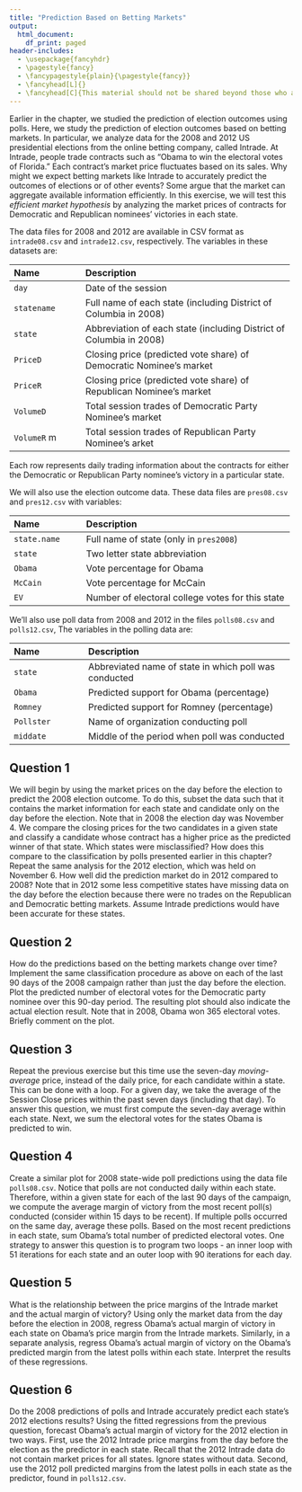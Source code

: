 ```yaml
---
title: "Prediction Based on Betting Markets"
output:
  html_document:
    df_print: paged
header-includes:
  - \usepackage{fancyhdr}
  - \pagestyle{fancy}
  - \fancypagestyle{plain}{\pagestyle{fancy}}
  - \fancyhead[L]{}
  - \fancyhead[C]{This material should not be shared beyond those who are enrolled in this class}
---
```


Earlier in the chapter, we studied the prediction of election outcomes using polls. Here, we study the prediction of election outcomes based on betting markets. In particular, we analyze data for the 2008 and 2012 US presidential elections from the online betting company, called Intrade. At Intrade, people trade contracts such as "Obama to win the electoral votes of Florida." Each contract's market price fluctuates based on its sales. Why might we expect betting markets like Intrade to accurately predict the outcomes of elections or of other events? Some argue that the market can aggregate available information efficiently. In this exercise, we will test this  *efficient market hypothesis* by analyzing the market prices of contracts for Democratic and Republican nominees' victories in each state.

The data files for 2008 and 2012 are available in CSV format as
`intrade08.csv` and `intrade12.csv`, respectively. The variables in these datasets are:

--------------------------------------------------------------------------------
 Name                Description
 ------------------- ----------------------------------------------------------
 `day`               Date of the session 
 
 `statename`         Full name of each state (including District of 
                     Columbia in 2008) 
 
 `state`             Abbreviation of each state (including District of 
                     Columbia in 2008)
 
 `PriceD`            Closing price (predicted vote share) of Democratic 
                     Nominee's market
 
 `PriceR`            Closing price (predicted vote share) of Republican 
                     Nominee's market 
 
 `VolumeD`           Total session trades of Democratic Party Nominee's 
                     market
 
 `VolumeR`           Total session trades of Republican Party Nominee's 
                    market 
--------------------------------------------------------------------------------

Each row represents daily trading
information about the contracts for either the Democratic or
Republican Party nominee's victory in a particular state. 

We will also
use the election outcome data.  These data files are
`pres08.csv` and `pres12.csv` with variables:

--------------------------------------------------------------------------------
 Name                 Description
 -------------------- ----------------------------------------------------------
 `state.name`         Full name of state (only in `pres2008`)
 
 `state`              Two letter state abbreviation
 
 `Obama`              Vote percentage for Obama
 
 `McCain`             Vote percentage for McCain
 
 `EV`                 Number of electoral college votes for this state
--------------------------------------------------------------------------------
 
We'll also use poll data from 2008 and 2012 in the files `polls08.csv` and `polls12.csv`,  The variables in the polling data are:
  
--------------------------------------------------------------------------------
 Name                 Description
 -------------------- ---------------------------------------------------------
 `state`              Abbreviated name of state in which poll was conducted 
 
 `Obama`              Predicted support for Obama (percentage)
 
 `Romney`             Predicted support for Romney (percentage) 
 
 `Pollster`           Name of organization conducting poll 
 
 `middate`            Middle of the period when poll was conducted 
--------------------------------------------------------------------------------

## Question 1

We will begin by using the market prices on the day before the election to predict the 2008 election outcome.  To do this, subset the data such that it contains the market information for each state and candidate only on the day before the election. Note that in 2008 the election day was November 4. We compare the closing prices for the two candidates in a given state and classify a candidate whose contract has a higher price as the predicted winner of that state. Which states were misclassified?  How does this compare to the classification by polls presented earlier in this chapter? Repeat the same analysis for the 2012 election, which was held on November 6. How well did the prediction market do in 2012 compared to 2008? Note that in 2012 some less competitive states have missing data on the day before the election because there were no trades on the Republican and Democratic betting markets. Assume Intrade predictions would have been accurate for these states.

## Question 2

How do the predictions based on the betting markets change over time? Implement the same classification procedure as above on each of the last 90 days of the 2008 campaign rather than just the day before the election. Plot the predicted number of electoral votes for the Democratic party nominee over this 90-day period. The resulting plot should also indicate the actual election result. Note that in 2008, Obama won 365 electoral votes. Briefly comment on the plot.

## Question 3

Repeat the previous exercise but this time use the seven-day *moving-average* price, instead of the daily price, for each candidate within a state. This can be done with a loop. For a given day, we take the average of the Session Close prices within the past seven days (including that day). To answer this question, we must first compute the seven-day average within each state. Next, we sum the electoral votes for the states Obama is predicted to win.  

## Question 4

Create a similar plot for 2008 state-wide poll predictions using the data file `polls08.csv`. Notice that polls are not conducted daily within each state. Therefore, within a given state for each of the last 90 days of the campaign, we compute the average margin of victory from the most recent poll(s) conducted (consider within 15 days to be recent). If multiple polls occurred on the same day, average these polls. Based on the most recent predictions in each state, sum Obama's total number of predicted electoral votes. One strategy to answer this question is to program two loops - an inner loop with 51 iterations for each state and an outer loop with 90 iterations for each day.

## Question 5

What is the relationship between the price margins of the Intrade market and the actual margin of victory? Using only the market data from the day before the election in 2008, regress Obama's actual margin of victory in each state on Obama's price margin from the Intrade markets. Similarly, in a separate analysis, regress Obama's actual margin of victory on the Obama's predicted margin from the latest polls within each state. Interpret the results of these regressions.

## Question 6

Do the 2008 predictions of polls and Intrade accurately predict each state's 2012 elections results?  Using the fitted regressions from the previous question, forecast Obama's actual margin of victory for the 2012 election in two ways. First, use the 2012 Intrade price margins from the day before the election as the predictor in each state. Recall that the 2012 Intrade data do not contain market prices for all states. Ignore states without data. Second, use the 2012 poll predicted margins from the latest polls in each state as the predictor, found in `polls12.csv`.

